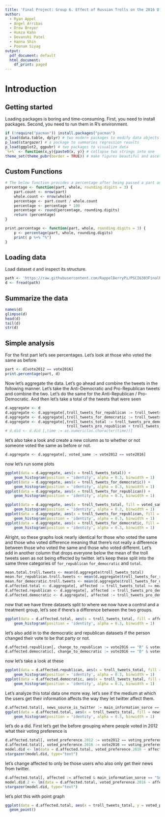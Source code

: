 ```yaml
---
title: 'Final Project: Group 6. Effect of Russian Trolls on the 2016 U.S. Presidential election.'
author:
  - Ryan Appel
  - Angel Arribas
  - Drew Breyer
  - Humza Kahn
  - Devanshi Patel
  - Hanna Shin
  - Poonam Siyag
output:
  pdf_document: default
  html_document:
    df_print: paged
---
```

# Introduction
## Getting started

Loading packages is boring and time-consuming. First, you need to install packages. Second, you need to run them in R's environment.
```r
if (!require("pacman")) install.packages("pacman")
p_load(data.table, dplyr) # two modern packages to modify data objects in R
p_load(stargazer) # a package to summaries regression results 
p_load(ggplot2, ggpubr) # two packages to visualize data
`%+%` <- function(x,y){paste0(x, y)} # collapse two strings into one
theme_set(theme_pubr(border = TRUE)) # make figures beautiful and ascetic by default
```

## Custom Functions

```r
# The below function provides a percentage after being passed a part and whole data.table
percentage <- function(part, whole, rounding.digits = 3) {
    part.count <- nrow(part)
    whole.count <- nrow(whole)
    percentage <- part.count / whole.count
    percentage <- percentage * 100
    percentage <- round(percentage, rounding.digits)
    return (percentage)
}

print.percentage <- function(part, whole, rounding.digits = 3) {
    p <- percentage(part, whole, rounding.digits)
    print( p %+% "%")
}
```

## Loading data
Load dataset `d` and inspect its structure.
```r
path <- 'https://raw.githubusercontent.com/RappelBerryPi/PSCI6303FinalProject/main/0-data/data.csv'
d <- fread(path)
```

## Summarize the data
```r
names(d)
glimpse(d)
head(d)
tail(d)
str(d)
```


## Simple analysis

For the first part let's see percentages. Let's look at those who voted the same as before

```r
part <- d[vote2012 == vote2016]
print.percentage(part, d)
```


Now let's aggregate the data. Let's go ahead and combine the tweets in the following manner.
Let's take the Anti-Democratic and Pro-Republican tweets and combine the two.
Let's do the same for the Anti-Republican / Pro-Democratic.
And then let's take a total of the tweets that were seen
```r
d.aggregate <- d
d.aggregate <- d.aggregate[,troll_tweets_for_republican := troll_tweets_pro_republican + troll_tweets_anti_democratic]
d.aggregate <- d.aggregate[,troll_tweets_for_democratic := troll_tweets_pro_democratic + troll_tweets_anti_republican]
d.aggregate <- d.aggregate[,troll_tweets_total := troll_tweets_pro_democratic + troll_tweets_anti_republican +
                            troll_tweets_pro_republican + troll_tweets_anti_democratic]
# d.did <- d.did [,time := as.numeric(as.character(time))]
```

let's also take a look and create a new column as to whether or not someone voted the same as before or not.
```r
d.aggregate <- d.aggregate[, voted_same := vote2012 == vote2016]
```

now let's run some plots
```r
ggplot(data = d.aggregate, aes(x = troll_tweets_total)) +
    geom_histogram(position = 'identity', alpha = 0.3, binwidth = 1)
ggplot(data = d.aggregate, aes(x = troll_tweets_for_democratic)) +
    geom_histogram(position = 'identity', alpha = 0.3, binwidth = 1)
ggplot(data = d.aggregate, aes(x = troll_tweets_for_republican)) +
    geom_histogram(position = 'identity', alpha = 0.3, binwidth = 1)
```
```r
ggplot(data = d.aggregate, aes(x = troll_tweets_total, fill = voted_same)) +
    geom_histogram(position = 'identity', alpha = 0.3, binwidth = 1)
ggplot(data = d.aggregate, aes(x = troll_tweets_for_republican, fill = voted_same)) +
    geom_histogram(position = 'identity', alpha = 0.3, binwidth = 1)
ggplot(data = d.aggregate, aes(x = troll_tweets_for_democratic, fill = voted_same)) +
    geom_histogram(position = 'identity', alpha = 0.3, binwidth = 1)
```

Alright, so these graphs look nearly identical for those who voted the same and those who voted difference meaning that there's not really a difference between those who voted the same and those who voted different. Let's add in another column that drops everyone below the mean of the troll tweets seen as not being effected by twitter. let's keep these split
into the same three categories of `for_republican` `for_democratic` and `total`.
```r
mean.total.troll.tweets <- mean(d.aggregate$troll_tweets_total)
mean.for_republican.troll.tweets <- mean(d.aggregate$troll_tweets_for_republican)
mean.for_democratic.troll.tweets <- mean(d.aggregate$troll_tweets_for_democratic)
d.affected.total <- d.aggregate[, affected := troll_tweets_total >= mean.total.troll.tweets]
d.affected.republican <- d.aggregate[, affected := troll_tweets_pro_democratic >= mean.for_republican.troll.tweets]
d.affected.democratic <- d.aggregate[, affected := troll_tweets_pro_democratic >= mean.for_democratic.troll.tweets]
```

now that we have three datasets split to where we now have a control and a treatment group, let's see if there's
a difference between the two groups.
```r
ggplot(data = d.affected.total, aes(x = troll_tweets_total, fill = affected)) +
    geom_histogram(position = 'identity', alpha = 0.3, binwidth = 1)
```

let's also add in to the democratic and republican datasets if the person changed their vote to be that party or not.
```r
d.affected.republican[, change_to_republican := vote2016 == "R" & voted_same == FALSE]
d.affected.democratic[, change_to_democratic := vote2016 == "D" & voted_same == FALSE]
```

now let's take a look at these
```r
ggplot(data = d.affected.republican, aes(x = troll_tweets_total, fill = change_to_republican)) +
    geom_histogram(position = 'identity', alpha = 0.3, binwidth = 1)
ggplot(data = d.affected.democratic, aes(x = troll_tweets_total, fill = change_to_democratic)) +
    geom_histogram(position = 'identity', alpha = 0.3, binwidth = 1)
```


Let's analyze this total data one more way. let's see if the medium at which the users get their
information affects the way they let twitter affect them.
```r
d.affected.total[, news_source_is_twitter := main_information_sorce == "Social Media"]
ggplot(data = d.affected.total, aes(x = troll_tweets_total, fill = news_source_is_twitter)) +
    geom_histogram(position = 'identity', alpha = 0.3, binwidth = 1)


```

let's do a did. First let's get the before grouping where people voted in 2012 what their voting preference is
```r
d.affected.total[, voted_preference.2012 := vote2012 == voting_preference ]
d.affected.total[, voted_preference.2016 := vote2016 == voting_preference ]
model.did <- lm(data = d.affected.total, voted_preference.2016 ~ affected + voted_preference.2012 + voted_preference.2012:affected)
stargazer(model.did, type="text")
```

let's change affected to only be those users who also only get their news from twitter.
```r
d.affected.total[, affected := affected & main_information_sorce == "Social Media"]
model.did.2 <- lm(data = d.affected.total, voted_preference.2016 ~ affected + voted_preference.2012 + voted_preference.2012:affected)
stargazer(model.did, type="text")
```

let's plot this with point graph
```r
ggplot(data = d.affected.total, aes(x = troll_tweets_total, y = voted_preference.2016)) +
  geom_point()

```
